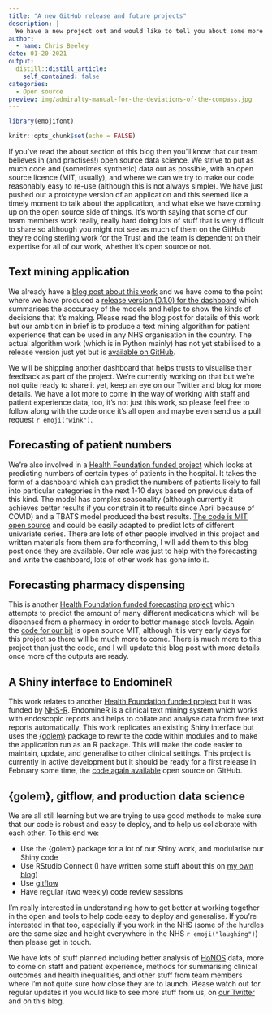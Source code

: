 ```yaml
---
title: "A new GitHub release and future projects"
description: |
  We have a new project out and would like to tell you about some more of our future work.
author:
  - name: Chris Beeley
date: 01-20-2021
output:
  distill::distill_article:
    self_contained: false
categories:
  - Open source    
preview: img/admiralty-manual-for-the-deviations-of-the-compass.jpg  
---
```


```r

library(emojifont)

knitr::opts_chunk$set(echo = FALSE)

```

If you've read the about section of this blog then you'll know that our team believes in (and practises!) open source data science. We strive to put as much code and (sometimes synthetic) data out as possible, with an open source licence (MIT, usually), and where we can we try to make our code reasonably easy to re-use (although this is not always simple). We have just pushed out a prototype version of an application and this seemed like a timely moment to talk about the application, and what else we have coming up on the open source side of things. It's worth saying that some of our team members work really, really hard doing lots of stuff that is very difficult to share so although you might not see as much of them on the GitHub they're doing sterling work for the Trust and the team is dependent on their expertise for all of our work, whether it's open source or not.

## Text mining application

We already have a [blog post about this work](https://cdu-data-science-team.github.io/team-blog/posts/2020-12-14-classification-of-patient-feedback/) and we have come to the point where we have produced a [release version (0.1.0) for the dashboard](https://github.com/CDU-data-science-team/positiveAboutChangeTextClassificationDashboard/releases/tag/0.1.0) which summarises the acccuracy of the models and helps to show the kinds of decisions that it's making. Please read the blog post for details of this work but our ambition in brief is to produce a text mining algorithm for patient experience that can be used in any NHS organisation in the country. The actual algorithm work (which is in Python mainly) has not yet stabilised to a release version just yet but is [available on GitHub](https://github.com/CDU-data-science-team/positive_about_change_text_mining).

We will be shipping another dashboard that helps trusts to visualise their feedback as part of the project. We're currently working on that but we're not quite ready to share it yet, keep an eye on our Twitter and blog for more details. We have a lot more to come in the way of working with staff and patient experience data, too, it's not just this work, so please feel free to follow along with the code once it's all open and maybe even send us a pull request `r emoji("wink")`.

## Forecasting of patient numbers

We're also involved in a [Health Foundation funded project](https://www.health.org.uk/improvement-projects/system-wide-early-warning-tool-for-acute-pathways-based-on-actionable) which looks at predicting numbers of certain types of patients in the hospital. It takes the form of a dashboard which can predict the numbers of patients likely to fall into particular categories in the next 1-10 days based on previous data of this kind. The model has complex seasonality (although currently it achieves better results if you constrain it to results since April because of COVID) and a TBATS model produced the best results. [The code is MIT open source](https://github.com/CDU-data-science-team/systemews) and could be easily adapted to predict lots of different univariate series. There are lots of other people involved in this project and written materials from them are forthcoming, I will add them to this blog post once they are available. Our role was just to help with the forecasting and write the dashboard, lots of other work has gone into it.

## Forecasting pharmacy dispensing

This is another [Health Foundation funded forecasting project](https://www.health.org.uk/funding-and-partnerships/programmes/open-source-analytics-for-better-pharmacy-stock-control) which attempts to predict the amount of many different medications which will be dispensed from a pharmacy in order to better manage stock levels. Again the [code for our bit](https://github.com/CDU-data-science-team/pharmacy_forecasting) is open source MIT, although it is very early days for this project so there will be much more to come. There is much more to this project than just the code, and I will update this blog post with more details once more of the outputs are ready.

## A Shiny interface to EndomineR

This work relates to another [Health Foundation funded project](https://www.health.org.uk/funding-and-partnerships/programmes/improving-lesion-recognition-using-routinely-collected-endos) but it was funded by [NHS-R](https://nhsrcommunity.com/). EndomineR is a clinical text mining system which works with endoscopic reports and helps to collate and analyse data from free text reports automatically. This work replicates an existing Shiny interface but uses the [{golem}](https://cran.r-project.org/web/packages/golem/index.html) package to rewrite the code within modules and to make the application run as an R package. This will make the code easier to maintain, update, and generalise to other clinical settings. This project is currently in active development but it should be ready for a first release in February some time, the [code again available](https://github.com/CDU-data-science-team/shinyEndomineR) open source on GitHub.

## {golem}, gitflow, and production data science

We are all still learning but we are trying to use good methods to make sure that our code is robust and easy to deploy, and to help us collaborate with each other. To this end we:

-   Use the {golem} package for a lot of our Shiny work, and modularise our Shiny code
-   Use RStudio Connect (I have written some stuff about this on [my own blog](https://chrisbeeley.net/?p=1380))
-   Use [gitflow](https://nvie.com/posts/a-successful-git-branching-model/)
-   Have regular (two weekly) code review sessions

I'm really interested in understanding how to get better at working together in the open and tools to help code easy to deploy and generalise. If you're interested in that too, especially if you work in the NHS (some of the hurdles are the same size and height everywhere in the NHS `r emoji("laughing")`) then please get in touch.

We have lots of stuff planned including better analysis of [HoNOS](https://www.rcpsych.ac.uk/events/in-house-training/health-of-nation-outcome-scales) data, more to come on staff and patient experience, methods for summarising clinical outcomes and health inequalities, and other stuff from team members where I'm not quite sure how close they are to launch. Please watch out for regular updates if you would like to see more stuff from us, on [our Twitter](https://twitter.com/DataScienceNott?s=20) and on this blog.
